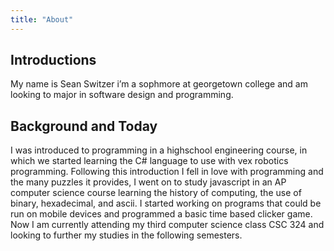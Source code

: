 ```yaml
---
title: "About"
---
```


## Introductions
My name is Sean Switzer i'm a sophmore at georgetown college and am looking to major in 
software design and programming. 

## Background and Today
I was introduced to programming in a highschool engineering course, in which we started
learning the C# language to use with vex robotics programming. Following this introduction 
I fell in love with programming and the many puzzles it provides, I went on to study javascript
in an AP computer science course learning the history of computing, the use of binary, hexadecimal, and ascii.
I started working on programs that could be run on mobile devices and programmed a basic time based clicker
game. Now I am currently attending my third computer science class CSC 324 and looking to further my studies in the following semesters.



